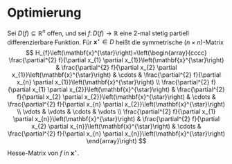 # Optimierung

\providecommand{\diva}[1]{\mathrm{d} #1}
<!-- \DeclareMathOperator\diva{d} -->
<!--
Einige Optimierungsprobleme haben wir schon kennengelernt und zwar

   * bei der linearen Regression (vgl. besonders Kapitel \@ref(sec-linreg-minimierung)) bei der die Parameter der Ansatzfunktion **bestm&ouml;glich** an die Daten gefittet wurden
   * bei der Hauptkomponentenanalyse (vgl. besonders Kapitel \@ref(sec-pca-maximierung)) als wir die Hauptrichtungen so ermittelt, dass in ihrer Richtung die Varianz **maximal** wurde.

Hier lag in beiden F&auml;llen ein sogenanntes linear-quadratisches Optimierungsproblem vor, f&uuml;r welche die Existenz der L&ouml;sungen bewiesen werden kann und die mit Methoden aus der linearen Algebra direkt gel&ouml;st werden k&ouml;nnen.

Sogenannte *nichtlineare Optimierungsprobleme* liegen vor, wenn die zu erf&uuml;llenden Ziele wirklich nichtlineare Gleichungen enthalten. Zum Bespiel sind g&auml;ngige Elemente von *Neuronalen Netzen* als 
\begin{equation*}
f(x) = \tanh(a\, x + b)
\end{equation*}
gegeben, mit Parametern $a$, $b$ die aus der Minimierung eines *mean square error* Terms der Form
\begin{equation*}
\frac 1N \sum_{k=1}^N|y_k - \tanh(a\, x_k + b)|^2
\end{equation*}
f&uuml;r gegebene Trainingsdaten $(x_k, y_k)$ bestimmt werden.

Wir sehen, dass die Optimierung ein ganz wesentlicher Teil der *Data Science* ist (und ganz unabh&auml;ngig davon ein eigenes Forschungsgebiet ist und quasi &uuml;berall in der Praxis mittel-- oder unmittelbar benutzt wird).

Nachfolgend ein paar Begriffe aus der Optimierung

 * *glatte Optimierung* -- das Modell beinhaltet ausreichend stetige (bzw. differenzierbare) Funktionen. Ein Optimum k&ouml;nnte durch Bestimmung von Ableitungen berechnet werden.
 * *nichtglatte Optimierung* -- das Modell beinhaltet Teile, die nicht differenzierbar sind. Das kann am Problem selbst liegen oder, was bei *machine learning* im Speziellen und *Data Science* an sich eine Rolle spielt, dass die Daten verrauscht sind. Jetzt ist eine (klassische) Ableitung nicht mehr m&ouml;glich aber es existieren diverse Ans&auml;tze zur Abhilfe.
 * *diskrete Optimierung* -- in obigen F&auml;llen sind wir implizit davon ausgegangen, dass die L&ouml;sung und die Gleichungen auf den reellen oder komplexen Zahlen leben. Denkbar ist aber auch, dass diskrete L&ouml;sungen (z.B. Anzahlen oder bin&auml;re Zust&auml;nde) gesucht werden.
 * *kombinatorische Optimierung* -- hier ergeben sich die m&ouml;glichen L&ouml;sungen als Kombination von M&ouml;glichkeiten. Oft ist die Anzahl m&ouml;glicher L&ouml;sungen endlich aber sehr gro&szlig;.
 * *restringierte Optimierung* -- zus&auml;tzlich zu einem Optimalit&auml;tskriterium sind noch Nebenbedingungen zu erf&uuml;llen.

Hier werden wir uns erstmal mit glatter Optimierung ohne Nebenbedingungen besch&auml;ftigen.

## Multivariable Funktionen

Um unsere Optimierungsprobleme in allgemeiner Form zu formulieren und auch um allgemeine L&ouml;sungsans&auml;tze herzuleiten, brauchen wir erstmal ein paar Begriffe aus der Analysis von multivariablen Funktionen.

Es sei also eine Funktion

-->
\begin{equation*}
f\colon \mathbb R^{n}\to \mathbb R^{}, \quad f \colon (x_1,x_2, \dots, x_n) \mapsto f(x_1, x_2, \dotsc, x_n)
\end{equation*}

<!--
gegeben, die ein $n$-tupel von Variablen auf einen reellen Wert abbildet. Ein Beispiel w&auml;re
\begin{equation*}
g(x_1, x_2, x_3) = \sin(x_1) + x_3\cos(x_2) + x_1^2 x_2^2 x_3^2 - 2x_2.
\end{equation*}

::: {#variablen-namen .JHSAYS data-latex=''}
Hier verwenden wir jetzt $x_i$ f&uuml;r die $i$-te Variable der multivariablen Funktion. Bitte nicht verwechseln mit der Bezeichnung f&uuml;r den $i$-ten Datenpunkt zum Beispiel in Kapitel \@ref(sec-lineare-regression).

Au&szlig;erdem w&auml;re es besser wir w&uuml;rden die Funktion mit einem Definitionsbereich $D(f)$ angeben, also schreiben
\begin{equation*}
f\colon D(f) \subset \mathbb R^{n}\to \mathbb R^{}
\end{equation*}
da eine Funktion eventuell nicht &uuml;berall definiert ist (bzw. definiert sein muss). Im Sinne der besseren Lesbarkeit, ersparen wir uns dieses Detail.
:::

## Partielle Ableitungen und der Gradient

Wenn wir alle Variablen bis auf die $i$-te f&uuml;r einen Augenblick einfrieren (also auf einen konstanten Wert $\bar x_j$ festlegen und nicht ver&auml;ndern), k&ouml;nnen wir die Teilfunktion 
\begin{equation*}
\bar f_{(i)}\colon \mathbb R^{}\to \mathbb R^{}, \quad \bar f_{(i)}\colon x_i \to f(\bar x_1, \dotsc, \bar x_{i-1}, x_i, \bar x_{i+1}, \dotsc, \bar x_n)
\end{equation*}
als Funktion mit einer Ver&auml;nderlichen (und $n-1$ Parametern) betrachten und wie gehabt ableiten. Die erhaltene, sogenannte *partielle Ableitung* h&auml;ngt von den Parametern $\bar x_j$ ab und wird mit
\begin{equation*}
\frac{\partial f}{\partial x_i}
\end{equation*}
bezeichnet. Alle $n$ m&ouml;glichen partiellen Ableitungen in einen Vektor geschrieben ergeben den sogenannten *Gradienten*
-->

\begin{equation*}
\nabla f = 
\begin{bmatrix}
\frac{\partial f}{\partial x_1} \\
\frac{\partial f}{\partial x_2} \\
\vdots \\
\frac{\partial f}{\partial x_n}
\end{bmatrix}
\colon \mathbb R^{n} \to \mathbb R^{n},
\end{equation*}

<!--
der wiederum eine (vektorwertige) Funktion von $n$ Variablen ist.
F&uuml;r unser obiges Beispiel bekommen wir
\begin{equation*}
\nabla g(x_1, x_2, x_3) =
\begin{bmatrix}
\cos(x_1)+2x_1x_2^2x_3^2\\
-x_3\sin(x_2) + x_1^2x_2x_3^2 - 2 \\
\cos(x_2) + 2x_1^2x_2^2x_3
\end{bmatrix}
\end{equation*}

## Richtungs-Ableitung

Die Betrachtung der Funktionen $\bar f_{(i)}$ erm&ouml;glicht die Analysis des Verhaltens der Funktion entlang der $i$-ten Koordinaten Richtung. Um die Funktion in einer beliebigen Richtung um einen festen Punkt 
\begin{equation*}
\bar x = (\bar x_1, \bar x_2, \dotsc, \bar x_n)
\end{equation*}
zu untersuchen, kann die Funktion entlang einer Richtung $v \in \mathbb R^{n}$ parametrisiert werden:
\begin{equation*}
\bar f_{(v)} \colon \mathbb R^{} \to \mathbb R^{}, \quad t \mapsto \bar f_{(v)}(t) = f(\bar x + tv)
\end{equation*}

::: {#richtung-is-partiell .JHSAYS data-latex=''}
F&uuml;r $v=e_i$ bekommen wir direkt, dass $\bar f_{(v)}=\bar f_{(i)}$.
:::

Wiederum handelt es sich um eine reelle Funktion in einer Variablen (hier der Parameter $t$), die wir schulbuchm&auml;&szlig;ig ableiten k&ouml;nnten. F&uuml;r diese sogenannte *Richtungsableitung* gilt der folgende Zusammenhang^[Das folgt aus der Kettenregel f&uuml;r multivariable Funktionen, die wir in der Vorlesung *Mathematik f&uuml;r Data Science 2* noch beweisen werden]
\begin{equation*}
\frac{\diva \bar f_{(v)}}{\diva t}(0) = \sum_i^n \frac{\partial f}{\partial x_i}(\bar x_i) v_i = \langle \nabla f(\bar x), v \rangle
\end{equation*}

::: {#richtung-ableitung .JHSAYS data-latex=''}
Die Ver&auml;nderungsrate der Funktion $f$ im Punkt $\bar x$ in der Richtung von $v$ ist gleich dem Skalarprodukt aus Gradient im Punkt $\bar x$ und der gew&auml;hlten Richtung.
:::

Sei nun $v$ normiert, also $\|v\|=1$, dann gilt nach der Winkelformel, dass 
\begin{equation*}
\langle \nabla f(\bar x), v \rangle = \|\nabla f(\bar x) \| \cos (\alpha)
\end{equation*}
wobei $\alpha$ der von $\nabla f(\bar x)$ und $v$ eingeschlossene Winkel ist. Wir bemerken, dass die Ver&auml;nderung maximal wird, wenn $\alpha = 0$ oder 
\begin{equation*}
v = \frac{1}{ \| \nabla f(\bar x) \| } \nabla f(\bar x)
\end{equation*}
als ein Vielfaches des Gradientenvektors gew&auml;hlt wird.
Andersherum k&ouml;nnen wir einige ganz wesentliche Aspekte folgern:

 * der Gradient selbst in die Richtung des st&auml;rksten Anstiegs
 * der negative Gradient $-\nabla f(\bar x)$ zeigt in die Richtung des st&auml;rksten Abfalls
 * ist der Gradient der Nullvektor, dann findet keine Ver&auml;nderung mehr statt, d.h. dass aus $\nabla f(\bar x) =0$ folgt, dass $\bar x$ ein kritischer Punkt von $f$ ist 
 * ist der Gradient nicht der Nullvektor, kann $\bar x$ kein Minimum und kein Maximum sein (weil die Funktion in $-\nabla f(\bar x)$ Richtung abf&auml;llt und in $\nabla f(\bar x)$ Richtung ansteigt)

## Optimierung

Ganz allgemein k&ouml;nnen wir unsere bisherigen Optimierungsprobleme schreiben als
\begin{equation*}
f(x) \to \min_{x\in \mathbb R^{n}},
\end{equation*}
das hei&szlig;t f&uuml;r eine Funktion $f\colon \mathbb R^n \to \mathbb R^{}$ suchen wir das $x \in D(f) \subset \mathbb R^{n}$, f&uuml;r das $f(x)$ minimal wird. 

::: {.definition #loc-glob-minimum}
Gegeben sei $f\colon \mathbb R^{n} \to \mathbb R^{}$. Wir nennen $x^* \in D(f)\subset \mathbb R^{n}$ die Stelle

 * eines *lokales Minimum* (von $f$) falls es ein $\epsilon >0$ gibt, sodass
\begin{equation*}
f(x^*) \leq f(x)
\end{equation*}
f&uuml;r alle $x \in D(f) \cap B_\epsilon (x^*)$.

 * eines globales Minimum, falls $f(x^*) \leq f(x)$ f&uuml;r alle $x\in D(f)$ ist.

:::

In dieser Definition benutzen wir "$\leq$", da das im Hinblick auf Minimierung (der Wert von $f$ ist wichtig, die Stelle, an der das Minimum angenommen wird, ist weniger entscheidend) praktikabel ist. Wir k&ouml;nnten aber auch von strikten (oder "echten") Minima sprechen und "$<$" verlangen.

Der Schnitt der Umgebung 
$$ B_\epsilon(x^*) := \{x\in \mathbb R^{n}| \|x-x^*\|< \epsilon\} $$
mit dem Definitionsbereich $D(f)$ ist relevant, wenn $x^*$ genau auf dem Rand des Definitionsbereichs liegt.

Nun erstmal ein hinreichendes Kriterium f&uuml;r ein Extremum
[vgl. Thm. 2.2, @NocW06]:

::: {.theorem}
 Sei $D(f) \subseteq \mathbb{R}^{n}$ offen, und sei $f\colon D(f) \rightarrow \mathbb{R}$ stetig partiell differenzierbar. Besitzt $f$ in $\mathbf{x}^{*} \in D(f)$ ein lokales Extremum^[k&ouml;nnte auch ein Maximum sein, was wir aber einfach als ein Minimum von $-f$ einordnen], dann ist $\nabla f(\mathbf{x}^{*})=0$.
:::

::: {.JHSAYS data-latex=''}
Das k&ouml;nnen wir wie in der einfachen Kurvendiskussion verstehen: *Liegt in $x^*$ ein Extremum vor und $x^*$ liegt nicht auf dem Rand, so verschwindet die erste Ableitung.* Um festzustellen, ob ein Minimum, Maximum und vor allem nicht einfach ein Sattelpunkt vorliegt, wurde geschaut ob die zweite Ableitung positiv, negativ oder gleich 0 ist. Bei multivariablen Funktionen wird die zweite Ableitung durch eine Matrix repr&auml;sentiert. Und positiv, negativ oder indefinit wird wird &uuml;ber die Eigenwerte definiert.
:::
-->

::: {.definition name="Hesse-Matrix"}
 Sei $D(f) \subseteq \mathbb{R}^{n}$ offen, und sei $f\colon D(f) \rightarrow \mathbb{R}$ eine 2-mal stetig partiell differenzierbare Funktion. Für $\mathbf{x}^{\star} \in D$ heißt die symmetrische $(n \times n)$-Matrix
$$
H_{f}\left(\mathbf{x}^{\star}\right)=\left(\begin{array}{cccc}
\frac{\partial^{2} f}{\partial x_{1} \partial x_{1}}\left(\mathbf{x}^{\star}\right) & \frac{\partial^{2} f}{\partial x_{2} \partial x_{1}}\left(\mathbf{x}^{\star}\right) & \cdots & \frac{\partial^{2} f}{\partial x_{n} \partial x_{1}}\left(\mathbf{x}^{\star}\right) \\
\frac{\partial^{2} f}{\partial x_{1} \partial x_{2}}\left(\mathbf{x}^{\star}\right) & \frac{\partial^{2} f}{\partial x_{2} \partial x_{2}}\left(\mathbf{x}^{\star}\right) & \cdots & \frac{\partial^{2} f}{\partial x_{n} \partial x_{2}}\left(\mathbf{x}^{\star}\right) \\
\vdots & \vdots & \cdots & \vdots \\
\frac{\partial^{2} f}{\partial x_{1} \partial x_{n}}\left(\mathbf{x}^{\star}\right) & \frac{\partial^{2} f}{\partial x_{2} \partial x_{n}}\left(\mathbf{x}^{\star}\right) & \cdots & \frac{\partial^{2} f}{\partial x_{n} \partial x_{n}}\left(\mathbf{x}^{\star}\right)
\end{array}\right)
$$
Hesse-Matrix von $f$ in $\mathbf{x}^{\star}$.
:::

<!--
Hierbei ist $\frac{\partial^{2} f}{\partial x_{i} \partial x_{j}}:=\frac{\partial }{\partial x_{i}}(\frac{\partial f}{\partial x_{j}})$ die wiederholte partielle Differentiation in m&ouml;glicherweise verschiedene Koordinatenrichtungen. Die postulierte Symmetrie der Hesse-Matrix folgt aus der Gleichheit
\begin{equation*}
\frac{\partial }{\partial x_{i}}(\frac{\partial f}{\partial x_{j}})
=
\frac{\partial }{\partial x_{j}}(\frac{\partial f}{\partial x_{i}})
\end{equation*}
deren G&uuml;ltigkeit wir noch in der Mathematik Vorlesung beweisen werden. Als n&auml;chstes ein Hinreichendes Kriterium f&uuml;r Minimalit&auml;t [vgl. Theorem 2.4, @NocW06]:

::: {.theorem name="Hinreichende Optimalit&auml;tsbedingung zweiter Ordnung"}
Sei $D(f) \subset \mathbb{R}^{n}$ offen, und sei $f\colon D(f) \rightarrow \mathbb{R}$ eine 2-mal stetig partiell differenzierbare Funktion. Sei $x^{\star} \in D(f)$ mit $\nabla f ({x}^{\star})={0}$ 
Ist $H_{f}({x}^{\star})$ positiv definit, dann ist $\mathbf{x}^{\star}$ ein lokales Minimum.
:::

Ein paar Bemerkungen dazu

 * Eine symmetrische Matrix $M$ hei&szlig;t *positiv definit*, wenn $x^TMx>0$ ist f&uuml;r alle $x\in \mathbb R^{n}\setminus \{0\}$. Wir schreiben $M \prec 0$.

 * Hinreichende Kriterien daf&uuml;r sind
   * alle Eigenwerte sind positiv oder
   * alle Hauptminoren sind positiv (das sind die Determinante der Matrizen, die aus $M$ durch Streichung der letzten $r$ Zeilen und Spalten entstehen $r=0,1,\dotsc, n-1$.)

 * Ist $-M \prec 0$, dann liegt ein lokales Minimum von $-f$ vor (oder eben ein Maximum von $f$)

 * Gilt $M \preccurlyeq 0$ (also $M$ ist positiv semidefinit, das hei&szlig;t die Eigenwerte sind nur "$\geq 0$" bzw. es gilt nur $x^TMx\geq 0$), dann ist **keine** Aussage m&ouml;glich. 

 * Ist die Matrix bestimmt indefinit, also alle Eigenwerte "$\neq 0$" aber manche positiv und manche negativ, dann liegt ein Sattelpunkt vor (und sicher kein Extremum).

## Gradientenabstiegsverfahren

Aus dem Wissen, dass in einem Minimum $x^*$, der Gradient $\nabla f(x^*)$ verschwindet und dass in einem beliebigen Punkt $x^0$ (der kein Extremum ist), der negative Gradient $-\nabla f(x^0)$ in die Richtung des st&auml;rksten Abstiegs zeigt, ergibt sich der folgende Zusammenhang:

> F&uuml;r einen beliebigen Startpunkt $x^0$ gibt es eine Schrittweite $\alpha^0$, so dass
> $$f(x^1) := f(x^0 - \alpha^0 \nabla f(x^0)) < f(x_0) $$

Das hei&szlig;t in einem Startpunkt k&ouml;nnen wir einen kleinen Schritt in die Richtung des st&auml;rksten Abstiegs gehen und so die Funktion etwas minimieren. Das wiederholte Anwenden dieses Prinzips ergibt das Gradientenabstiegsverfahren,
$$f(x^{n+1}) := f(x^n - \alpha^n \nabla f(x^n)) < f(x_n) $$,
das die Funktion immer weiter minimiert bis entweder der Definitionsbereich verlassen ist oder ein kritischer Punkt mit $\nabla f(x^k)=0$ erreicht wurde. An diesem k&ouml;nnte nun die Hessematrix ausgewertet werden um festzustellen ob tats&auml;chlich ein Minimum vorliegt. 

 * Neben der Berechnung des Gradienten, die f&uuml;r gro&szlig;e Dimensionen sehr aufw&auml;ndig werden kann, ist die Bestimmung der Schrittweite $\alpha^k$ in jedem Schritt entscheidend. 
   * Dazu kann beispielsweise in jeder Iteration die skalare Funktion $\alpha \mapsto f(x^{k} - \alpha \nabla f(x^k))$ minimiert werden (*exact line search*)
   * Da das aber auch aufw&auml;ndig sein kann, wurden zahlreiche Approximationen an diese Zwischenoptimierung entwickelt (*inexact line search*).
   * Vgl. auch den Wikipedia Artikel zum [Gradientenverfahren#Bestimmen_der_Schrittweite](https://de.wikipedia.org/wiki/Gradientenverfahren#Bestimmen_der_Schrittweite)

 * F&uuml;r passend gew&auml;hlte Schrittweiten und wenn $f$ hinreichend glatt ist (der Gradient soll Lipshitz-stetig sein), l&auml;sst sich Konvergenz und sogar Konvergenzrate der Iteration zu einem station&auml;ren Punkt $x^*$ mit $\nabla f(x^*)=0$ bestimmen [vgl. Section 3.2 in @NocW06].

 * Um tats&auml;chlich die Konvergenz zu einem Minimum zu beweisen, wird beispielsweise vorausgesetzt, dass ein striktes lokales Minimum existiert (*lokale Konvexit&auml;t*) und dass die Hesse-Matrix stetig ist (also $f$ zweimal stetig partiell differenzierbar ist) [vgl. Section 3.2 in @NocW06].

 * Wir k&ouml;nnen uns leicht &uuml;berlegen, dass dieser Algorithmus immer zu einem lokalen Minimum konvergieren wird und das entscheidend von der Wahl des Startpunktes abh&auml;ngt.

## Extra: Nichtglatte Optimierung

Ist die Zielfunktion nicht differenzierbar (oder ist die Berechnung des Gradienten zu aufw&auml;ndig) kann auf Optimierungsverfahren zur&uuml;ckgegriffen werden, die keinen Gradienten ben&ouml;tigen. Die bekanntesten sind

 * \emph{Nelder-Mead} oder auch (*nonlinear Simplex*) Verfahren: Berechnet f&uuml;r $n+1$ St&uuml;tzpunkte (ein Simplex im $\mathbb R^{n}$ die Werte von $f$ und ersetzt den *schlechtesten* nach Kriterien die eine (vergleichsweise) schnelle Konvergenz zu einem lokalen Minimum garantieren k&ouml;nnen.
 * Sogenannte *generische* oder *genetische Algorithmen*: nach dem Prinzip der Variation (oder Mutation) und Selektion wird der Suchraum $D(f)$ in zuf&auml;lliger Weise aber mit einer gewissen Systematik abgesucht -- diese Algorithmen konvergieren (in Wahrscheinlichkeit) zu einem globalen Minimum sind aber vergleichsweise langsam bzw. rechenaufw&auml;ndig.

## Extra: Automatisches Differenzieren

Wir sehen, dass in der glatten Optimierung die Berechnung des Gradienten die wichtigste und gleichzeitig aufw&auml;ndigste Komponente ist. Kann der Gradient analytisch berechnet und als Funktion zur Verf&uuml;gung gestellt werden, ist dieses Problem elegant umgangen. In der Praxis sind die Probleme aber oft als eine mehrschichitige Verkn&uuml;pfung von Funktionen in einem Programmcode gegeben. Andererseits sind die kleinste Elemente dieser Funktion typischerweise Elementarfunktionen, die einfach und analytisch differenziert werden k&ouml;nnen.

Die Darstellung einer Funktion, zum Beispiel,
\begin{equation*}
f(x_1, x_2) = \|(x_1, x_2)\| = \sqrt{x_1^2 + x_2^2}
\end{equation*}
die als Koordinatenfunktion f&uuml;r $x_1$ dargestellt werden kann als
$$
\tilde f_1(x_1, z) = g_3(g_2(g_1(x_1); z)), \quad g_3(y) = \sqrt y, \quad g_2(y;z) = y + z^2, \quad g_1(y) = y^2
$$
und mittels Kettenregel die partielle Ableitung als Kombination elementarer Ableitungen berechnet als
\begin{equation*}
\frac{\partial f}{\partial x_1}(x_1,x_2) = g_3'(g_2(g_1(x_1); x_2))\cdot g_2'(g_1(x_1); x_2)\cdot g_1'(x_1)
\end{equation*}

macht sich *Automatisches Differenzieren* zu Nutze und kann zu einem Programmcode 

```.py
def ffun(x):
    # ..... alles was f machen soll
    return fx
```

einen Programmcode erzeugen, der `grad_ffun(x)` berechnet. Das ist der sogenannten Vorw&auml;rtsmodus des *Automatischen Differenzierens*.

Der sogenannte *R&uuml;ckw&auml;rtsmodus* ist effizienter und kann leicht ein Programme eingebaut werden und damit zu jeder Funktionsevalution, direkt den Gradienten an dieser Stelle mitliefern. 

::: {.JHSAYS data-latex=''}
Die systematische Verwendung des *Automatischen Differenzierens* ist einer der wesentlichsten Garanten f&uuml;r den Erfolg von *machine learning*, da AD das tr&auml;inieren von grossen Netzwerken &uuml;berhaupt erst m&ouml;glich macht.
:::

## Aufgaben

### Numerische Berechnung des Gradienten (P+T)

Berechnen sie n&auml;herungsweise den Gradienten der Beispielfunktion 
\begin{equation*}
f(x_1, x_2, x_3) = \sin(x_1) + x_3\cos(x_2) + - 2x_2 + x_1^2 + x_2^2 + x_3^2
\end{equation*}
(**Achtung** dieses $f$ ist nur fast das $g$ wie oben)
im Punkt $(x_1, x_2, x_3) = (1, 1, 1)$, 
indem sie die partiellen Ableitungen durch den Differenzenquotienten, z.B.,
\begin{equation*}
\frac{\partial g}{\partial x_2}(1, 1, 1) \approx \frac{g(1, 1+h, 1) - g(1, 1,1)}{h}
\end{equation*}
f&uuml;r $h\in\{10^{-3}, 10^{-6}, 10^{-9}, 10^{-12}\}$ berechnen. Berechnen sie auch die Norm der Differenz zum exakten Wert von $\nabla g(1, 1, 1)$ (s.o.) und interpretieren sie die Ergebnisse.

```.py
import numpy as np
 
def gfun(x):
    return np.sin(x[0]) + x[2]*np.cos(x[1]) \
        - 2*x[1] + x[0]**2 + x[1]**2 \
        + x[2]**2

def gradg(x):
    return np.array([np.NaN,
                     -x[2]*np.sin(x[1]) - 2 + 2*x[1],
                     np.NaN]).reshape((3, 1))


# Inkrement
h = 1e-3

# der x-wert und das h-Inkrement in der zweiten Komponente
xzero = np.ones((3, 1))
xzeroh = xzero + np.array([0, h, 0]).reshape((3, 1))

# partieller Differenzenquotient
dgdxtwo = 1/h*(gfun(xzeroh) - gfun(xzero))
# Alle partiellen Ableitungen ergeben den Gradienten
hgrad = np.array([np.NaN, dgdxtwo, np.NaN]).reshape((3, 1))

# Analytisch bestimmter Gradient
gradx = gradg(xzero)

# Die Differenz in der Norm
hdiff = np.linalg.norm((hgrad-gradx)[1])
# bitte alle Kompenenten berechnen
# und dann die Norm ueber den ganzen Vektor nehmen

print(f'h={h:.2e}: diff in gradient {hdiff.flatten()[0]:.2e}')
```

### Optimierung ohne Gradienten (P+T)

Werten sie $g$ an $1000$ zuf&auml;llig gew&auml;hlten Punkten aus und lokalisieren sie das $\bar x \in \mathbb R^{3}$ an welchem $g$ in diesem Sample den kleinsten Wert annimmt.

&Uuml;berlegen Sie sich eine m&ouml;gliche Verbesserung dieses rein auf Zufall basierenden Verfahrens. Wer Inspiration braucht, kann mal nach *Generischen Algorithmen* suchen.

### Gradientenabstiegsverfahren (P)

Implementieren Sie ein Gradientenabstiegsverfahren mit *line search* durch Bisektion und berechnen Sie ein Minimum von $g$ damit.

```.py
import numpy as np

from loesung_5_1 import gfun, gradg


def min_by_btls(func, v=None, curx=None,
                azero=10., tau=.8, c=.9, maxiter=200):
    ''' find a smaller value of f in the direction

    f(x+s*v)

    for s in [0, azero]
    by backtracking linesearch

    https://en.wikipedia.org/wiki/Backtracking_line_search
    '''

    m = -v.T.dot(v)
    cstep = azero
    t = -c*m

    cval = func(curx)

    for kkk in range(maxiter):
        newx = curx+cstep*v
        if cval - func(newx) >= cstep*t:
            return newx
        else:
            cstep = tau*cstep
    raise UserWarning('no smaller value could be found')
    return


def gradienten_abstieg_linesearch(func=None, grad=None, inix=None,
                                  maxiter=100, grad_tol=1e-6):
    '''sucht ein Minimum einer Funktion `func` durch
     * Evaluieren des Gradienten `grad`
     * und anpassen von `inix` in Richtung von `-grad`
     * mit einem `line search Verfahren`
    '''

    # initialisierung
    curx = inix
    for kkk in range(maxiter):
        # compute the current gradient
        # finde ein neues `newx` in -Gradienten Richtung
        # check ob der Gradient unter der Toleranz ist
        # anderenfalls:
        curx = newx  # naechster Iterationschritt

    print(f'max iter {maxiter} reached -- size of grad {nrmcgrd:.2e}')
    return newx

# Startwert
xzero = np.ones((3, 1))

minx = gradienten_abstieg_linesearch(func=gfun, grad=gradg, inix=xzero)

print(f'found minimum f(x) = {gfun(minx)}')
print('at x = ', minx)
```

### Built-in Optimierung in Scipy (P)

1. Benutzen sie die [`scipy.optimize.minimize`](https://docs.scipy.org/doc/scipy/reference/generated/scipy.optimize.minimize.html#scipy.optimize.minimize) Routine um ein Minimum von $g$ zu finden und messen Sie die Zeit die der Algorithmus braucht.

2. Geben Sie dem Algorithmus eine Funktion mit, die den Gradienten berechnet. Berechnen sie ein Minimum und vergleichen Sie die ben&ouml;tigte Zeit. **Hinweis**: die Routine braucht den Gradienten als *flachen* Vektor. Das kann (wie unten im Beispiel) durch eine *wrapper* Funktion erreicht werden.

```.py
import numpy as np
from timeit import default_timer

from scipy.optimize import minimize

from loesung_5_1 import gfun, gradg


def gradforopt(x):
    return gradg(x).flatten()


starttime = default_timer()
result = minimize(...., jac=gradforopt)
runtime = default_timer() - starttime

print(f'with gradient: found minimum f(x) = {result.fun}')
print('at x = ', result.x)
print(f'in {runtime:.4f}s time')
```
-->
